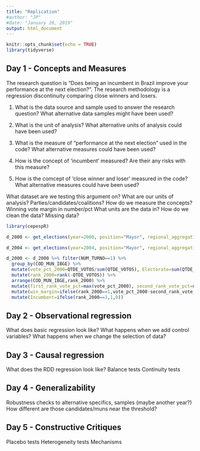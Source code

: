 ```yaml
---
title: "Replication"
#author: "JP"
#date: "January 26, 2019"
output: html_document
---
```


```r
knitr::opts_chunk$set(echo = TRUE)
library(tidyverse)
```

## Day 1 - Concepts and Measures

The research question is "Does being an incumbent in Brazil improve your performance at the next election?". The research methodology is a regression discontinuity comparing close winners and losers. 

1. What is the data source and sample used to answer the research question? What alternative data samples might have been used?

2. What is the unit of analysis? What alternative units of analysis could have been used?

3. What is the measure of "performance at the next election" used in the code? What alternative measures could have been used?

4. How is the concept of 'incumbent' measured? Are their any risks with this measure?

5. How is the comcept of 'close winner and loser' measured in the code? What alternative measures could have been used?

What dataset are we testing this argument on?
What are our units of analysis? Parties/candidates/coalitions?
How do we measure the concepts? Winning vote margin in number/pct
What units are the data in?
How do we clean the data?
Missing data?

```r
library(cepespR)

d_2000 <- get_elections(year=2000, position="Mayor", regional_aggregation="Municipality", political_aggregation="Candidate")

d_2004 <- get_elections(year=2004, position="Mayor", regional_aggregation="Municipality", political_aggregation="Candidate")
```

```r
d_2000 <- d_2000 %>% filter(NUM_TURNO==1) %>% 
  group_by(COD_MUN_IBGE) %>% 
  mutate(vote_pct_2000=QTDE_VOTOS/sum(QTDE_VOTOS), Electorate=sum(QTDE_VOTOS)) %>% 
  mutate(rank_2000=rank(-QTDE_VOTOS)) %>%
  arrange(COD_MUN_IBGE,rank_2000) %>% 
  mutate(first_rank_vote_pct=max(vote_pct_2000), second_rank_vote_pct=nth(vote_pct_2000,2)) %>%
  mutate(win_margin=ifelse(rank_2000==1,vote_pct_2000-second_rank_vote_pct,vote_pct_2000-first_rank_vote_pct)) %>%
  mutate(Incumbent=ifelse(rank_2000==1,1,0))
```


## Day 2 - Observational regression

What does basic regression look like? 
What happens when we add control variables?
What happens when we change the selection of data?

## Day 3 - Causal regression

What does the RDD regression look like?
Balance tests
Continuity tests

## Day 4 - Generalizability

Robustness checks to alternative specifics, samples (maybe another year?)
How different are those candidates/muns near the threshold?

## Day 5 - Constructive Critiques

Placebo tests
Heterogeneity tests
Mechanisms